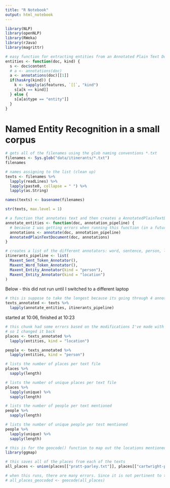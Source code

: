 ```yaml
---
title: "R Notebook"
output: html_notebook
---
```


```r
library(NLP)
library(openNLP)
library(RWeka)
library(rJava)
library(magrittr)
```

```r
# easy function for extracting entities from an Annotated Plain Text Document (we will use this in the next code chunk)
entities <- function(doc, kind) {
  s <- doc$content
  # a <- annotations(doc) 
  a <- annotations(doc)[[1]]
  if(hasArg(kind)) {
    k <- sapply(a$features, `[[`, "kind")
    s[a[k == kind]]
  } else {
    s[a[a$type == "entity"]]
  }
}
```

# Named Entity Recognition in a small corpus

```r
# gets all of the filenames using the glob naming conventions *.txt
filenames <- Sys.glob("data/itinerants/*.txt")
filenames
```

```r
# names assigning to the list (clean up)
texts <- filenames %>%
  lapply(readLines) %>%
  lapply(paste0, collapse = " ") %>%
  lapply(as.String)

names(texts) <- basename(filenames)

str(texts, max.level = 1)
```

```r
# a function that annotates text and then creates a AnnotatedPlainTextDocument
annotate_entities <- function(doc, annotation_pipeline) {
  # because I was getting errors when running this function (in a future code chunk)
  annotations <- annotate(doc, annotation_pipeline)
  AnnotatedPlainTextDocument(doc, annotations)
}
```

```r
# creates a list of the different annotators: word, sentence, person, location 
itinerants_pipeline <- list(
  Maxent_Sent_Token_Annotator(),
  Maxent_Word_Token_Annotator(),
  Maxent_Entity_Annotator(kind = "person"),
  Maxent_Entity_Annotator(kind = "location")
)
```
Below - this did not run until I switched to a different laptop
```r
# this is suppose to take the longest because its going through 4 annotators for eachtext (of which there are 3)
texts_annotated <- texts %>%
  lapply(annotate_entities, itinerants_pipeline)
```
started at 10:06, finished at 10:23
```r
# this chunk had some errors based on the modifications I've made with the code on my computer
# so I changed it back
places <- texts_annotated %>%
  lapply(entities, kind = "location")

people <- texts_annotated %>%
  lapply(entities, kind = "person")
```

```r
# lists the number of places per text file 
places %>%
  sapply(length)
```

```r
# lists the number of unique places per text file
places %>%
  lapply(unique) %>%
  sapply(length)
```

```r
# lists the number of people per text mentioned
people %>%
  sapply(length)
```

```r
# lists the number of unique people per test mentioned
people %>%
  lapply(unique) %>%
  sapply(length)
```

```r
# this is for the geocode() function to map out the locations mentioned in the texts
library(ggmap)
```

```r
# this saves all of the places from each of the texts 
all_places <- union(places[["pratt-parley.txt"]], places[["cartwright-peter.txt"]]) %>% union(places[["lee-jarena.txt"]])
```

```r
# when this runs, there are many errors. Since it is not pertinent to this, i elected not to fix the errors
# all_places_geocoded <- geocode(all_places)
```

